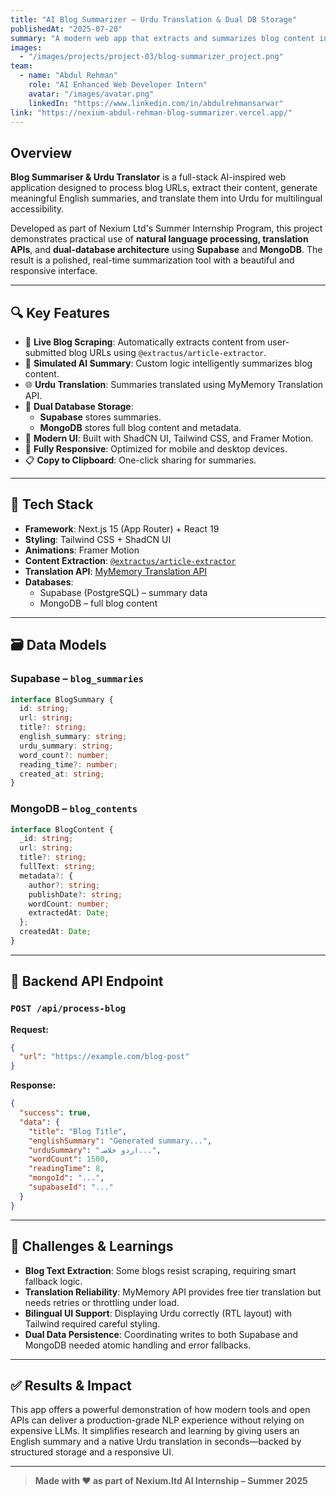 ```yaml
---
title: "AI Blog Summarizer – Urdu Translation & Dual DB Storage"
publishedAt: "2025-07-20"
summary: "A modern web app that extracts and summarizes blog content in real-time, then translates summaries into Urdu. Built using Next.js 15, Tailwind CSS, and integrated with Supabase and MongoDB for scalable, bilingual storage."
images:
  - "/images/projects/project-03/blog-summarizer_project.png"
team:
  - name: "Abdul Rehman"
    role: "AI Enhanced Web Developer Intern"
    avatar: "/images/avatar.png"
    linkedIn: "https://www.linkedin.com/in/abdulrehmansarwar"
link: "https://nexium-abdul-rehman-blog-summarizer.vercel.app/"
---
```


## Overview

**Blog Summariser & Urdu Translator** is a full-stack AI-inspired web application designed to process blog URLs, extract their content, generate meaningful English summaries, and translate them into Urdu for multilingual accessibility.

Developed as part of Nexium Ltd's Summer Internship Program, this project demonstrates practical use of **natural language processing, translation APIs**, and **dual-database architecture** using **Supabase** and **MongoDB**. The result is a polished, real-time summarization tool with a beautiful and responsive interface.

---

## 🔍 Key Features

- 🔗 **Live Blog Scraping**: Automatically extracts content from user-submitted blog URLs using `@extractus/article-extractor`.
- 🤖 **Simulated AI Summary**: Custom logic intelligently summarizes blog content.
- 🌐 **Urdu Translation**: Summaries translated using MyMemory Translation API.
- 💾 **Dual Database Storage**: 
  - **Supabase** stores summaries.
  - **MongoDB** stores full blog content and metadata.
- 🎨 **Modern UI**: Built with ShadCN UI, Tailwind CSS, and Framer Motion.
- 📱 **Fully Responsive**: Optimized for mobile and desktop devices.
- 📋 **Copy to Clipboard**: One-click sharing for summaries.

---

## 🧰 Tech Stack

- **Framework**: Next.js 15 (App Router) + React 19
- **Styling**: Tailwind CSS + ShadCN UI
- **Animations**: Framer Motion
- **Content Extraction**: [`@extractus/article-extractor`](https://www.npmjs.com/package/@extractus/article-extractor)
- **Translation API**: [MyMemory Translation API](https://mymemory.translated.net/)
- **Databases**: 
  - Supabase (PostgreSQL) – summary data
  - MongoDB – full blog content

---

## 🗃️ Data Models

### Supabase – `blog_summaries`

```ts
interface BlogSummary {
  id: string;
  url: string;
  title?: string;
  english_summary: string;
  urdu_summary: string;
  word_count?: number;
  reading_time?: number;
  created_at: string;
}
```

### MongoDB – `blog_contents`

```ts
interface BlogContent {
  _id: string;
  url: string;
  title?: string;
  fullText: string;
  metadata?: {
    author?: string;
    publishDate?: string;
    wordCount: number;
    extractedAt: Date;
  };
  createdAt: Date;
}
```

---

## 🧪 Backend API Endpoint

### `POST /api/process-blog`

**Request:**
```json
{
  "url": "https://example.com/blog-post"
}
```

**Response:**
```json
{
  "success": true,
  "data": {
    "title": "Blog Title",
    "englishSummary": "Generated summary...",
    "urduSummary": "اردو خلاصہ...",
    "wordCount": 1500,
    "readingTime": 8,
    "mongoId": "...",
    "supabaseId": "..."
  }
}
```

---

## 🧠 Challenges & Learnings

- **Blog Text Extraction**: Some blogs resist scraping, requiring smart fallback logic.
- **Translation Reliability**: MyMemory API provides free tier translation but needs retries or throttling under load.
- **Bilingual UI Support**: Displaying Urdu correctly (RTL layout) with Tailwind required careful styling.
- **Dual Data Persistence**: Coordinating writes to both Supabase and MongoDB needed atomic handling and error fallbacks.

---

## ✅ Results & Impact

This app offers a powerful demonstration of how modern tools and open APIs can deliver a production-grade NLP experience without relying on expensive LLMs. It simplifies research and learning by giving users an English summary and a native Urdu translation in seconds—backed by structured storage and a responsive UI.

---

> **Made with ❤️ as part of Nexium.ltd AI Internship – Summer 2025**
